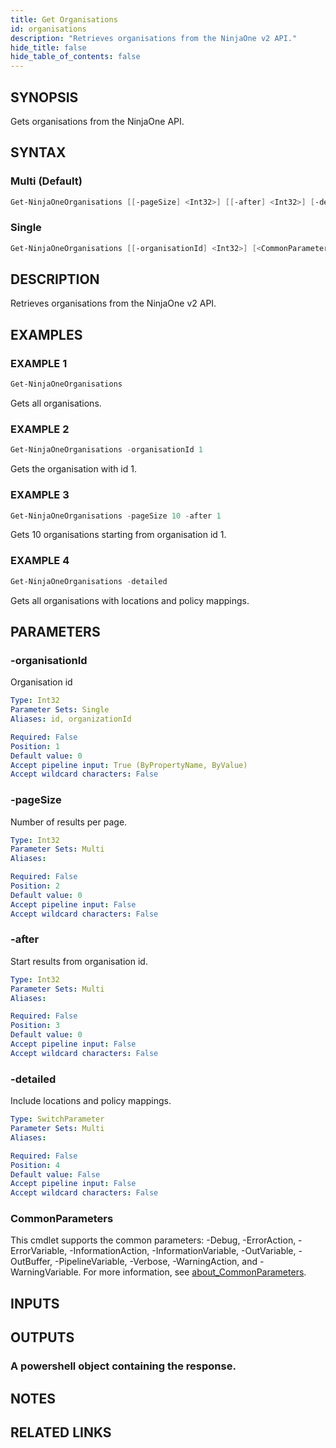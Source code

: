 ```yaml
---
title: Get Organisations
id: organisations
description: "Retrieves organisations from the NinjaOne v2 API."
hide_title: false
hide_table_of_contents: false
---
```


## SYNOPSIS

Gets organisations from the NinjaOne API.

## SYNTAX

### Multi (Default)

```powershell
Get-NinjaOneOrganisations [[-pageSize] <Int32>] [[-after] <Int32>] [-detailed] [<CommonParameters>]
```

### Single

```powershell
Get-NinjaOneOrganisations [[-organisationId] <Int32>] [<CommonParameters>]
```

## DESCRIPTION

Retrieves organisations from the NinjaOne v2 API.

## EXAMPLES

### EXAMPLE 1

```powershell
Get-NinjaOneOrganisations
```

Gets all organisations.

### EXAMPLE 2

```powershell
Get-NinjaOneOrganisations -organisationId 1
```

Gets the organisation with id 1.

### EXAMPLE 3

```powershell
Get-NinjaOneOrganisations -pageSize 10 -after 1
```

Gets 10 organisations starting from organisation id 1.

### EXAMPLE 4

```powershell
Get-NinjaOneOrganisations -detailed
```

Gets all organisations with locations and policy mappings.

## PARAMETERS

### -organisationId

Organisation id

```yaml
Type: Int32
Parameter Sets: Single
Aliases: id, organizationId

Required: False
Position: 1
Default value: 0
Accept pipeline input: True (ByPropertyName, ByValue)
Accept wildcard characters: False
```

### -pageSize

Number of results per page.

```yaml
Type: Int32
Parameter Sets: Multi
Aliases:

Required: False
Position: 2
Default value: 0
Accept pipeline input: False
Accept wildcard characters: False
```

### -after

Start results from organisation id.

```yaml
Type: Int32
Parameter Sets: Multi
Aliases:

Required: False
Position: 3
Default value: 0
Accept pipeline input: False
Accept wildcard characters: False
```

### -detailed

Include locations and policy mappings.

```yaml
Type: SwitchParameter
Parameter Sets: Multi
Aliases:

Required: False
Position: 4
Default value: False
Accept pipeline input: False
Accept wildcard characters: False
```

### CommonParameters

This cmdlet supports the common parameters: -Debug, -ErrorAction, -ErrorVariable, -InformationAction, -InformationVariable, -OutVariable, -OutBuffer, -PipelineVariable, -Verbose, -WarningAction, and -WarningVariable. For more information, see [about_CommonParameters](http://go.microsoft.com/fwlink/?LinkID=113216).

## INPUTS

## OUTPUTS

### A powershell object containing the response.

## NOTES

## RELATED LINKS
